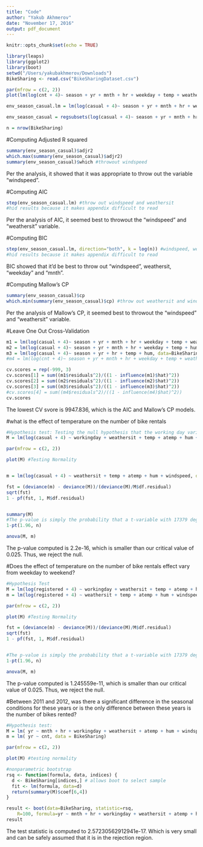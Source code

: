```yaml
---
title: "Code"
author: "Yakub Akhmerov"
date: "November 17, 2016"
output: pdf_document
---
```


```r
knitr::opts_chunk$set(echo = TRUE)
```

```r
library(leaps)
library(ggplot2)
library(boot)
setwd("/Users/yakubakhmerov/Downloads")
BikeSharing <- read.csv("BikeSharingDataset.csv")
```

```r
par(mfrow = c(2, 2))
plot(lm(log(cnt + 4)~ season + yr + mnth + hr + weekday + temp + weathersit + hum + windspeed, data=BikeSharing)) #computing the residual plots to determine which model was best.
```

```r
env_season_casual.lm = lm(log(casual + 4)~ season + yr + mnth + hr + weekday + temp + weathersit + hum + windspeed, data=BikeSharing) #fitted a linear model for the variables dicussed in the report

env_season_casual = regsubsets(log(casual + 4)~ season + yr + mnth + hr + weekday + temp + weathersit + hum + windspeed, data=BikeSharing) #fitted a model to evaluate critera values.

n = nrow(BikeSharing)
```




#Computing Adjusted R squared
```r
summary(env_season_casual)$adjr2
which.max(summary(env_season_casual)$adjr2)
summary(env_season_casual)$which #throwout windspeed
```

Per the analysis, it showed that it was appropriate to throw out the variable "windspeed".


#Computing AIC
```r
step(env_season_casual.lm) #throw out windspeed and weathersit  
#hid results because it makes appendix difficult to read
```

Per the analysis of AIC, it seemed best to throwout the "windspeed" and "weathersit" variable.


#Computing BIC
```r
step(env_season_casual.lm, direction="both", k = log(n)) #windspeed, weathersit, weekday, mnth out
#hid results because it makes appendix difficult to read

```

BIC showed that it'd be best to throw out "windspeed", weathersit, "weekday" and "mnth".


#Computing Mallow's CP
```r
summary(env_season_casual)$cp
which.min(summary(env_season_casual)$cp) #throw out weathersit and windspeed
```

Per the analysis of Mallow's CP, it seemed best to throwout the "windspeed" and "weathersit" variable.



#Leave One Out Cross-Validation
```r
m1 = lm(log(casual + 4)~ season + yr + mnth + hr + weekday + temp + weathersit + hum, data=BikeSharing)
m2 = lm(log(casual + 4)~ season + yr + mnth + hr + weekday + temp + hum, data=BikeSharing)
m3 = lm(log(casual + 4)~ season + yr + hr + temp + hum, data=BikeSharing)
#m4 = lm(log(cnt + 4)~ season + yr + mnth + hr + weekday + temp + weathersit + hum + windspeed, data=BikeSharing)

cv.scores = rep(-999, 3)
cv.scores[1] = sum((m1$residuals^2)/((1 - influence(m1)$hat)^2))
cv.scores[2] = sum((m2$residuals^2)/((1 - influence(m2)$hat)^2))
cv.scores[3] = sum((m3$residuals^2)/((1 - influence(m3)$hat)^2))
#cv.scores[4] = sum((m4$residuals^2)/((1 - influence(m4)$hat)^2))
cv.scores
```

The lowest CV svore is 9947.836, which is the AIC and Mallow's CP models.

#what is the effect of temperature on the number of bike rentals


```r
#Hypothesis test: Testing the null hypothesis that the working day variable has no impact on the number of bikes rented for casual bikes. 
M = lm(log(casual + 4) ~ workingday + weathersit + temp + atemp + hum + windspeed, data = BikeSharing) #let the model 

par(mfrow = c(2, 2))

plot(M) #Testing Normality


m = lm(log(casual + 4) ~ weathersit + temp + atemp + hum + windspeed, data = BikeSharing)

fst = (deviance(m) - deviance(M))/(deviance(M)/M$df.residual)
sqrt(fst)
1 - pf(fst, 1, M$df.residual)


summary(M)
#The p-value is simply the probability that a t-variable with 17379 degrees of freedom exceeds the t-value which is 2.326:
1-pt(1.96, n)

anova(M, m)
```

The p-value computed is 2.2e-16, which is smaller than our critical value of 0.025. Thus, we reject the null.


#Does the effect of temperature on the number of bike rentals effect vary from weekday to weekend?
```r
#Hypothesis Test
M = lm(log(registered + 4) ~ workingday + weathersit + temp + atemp + hum + windspeed, data = BikeSharing)
m = lm(log(registered + 4) ~ weathersit + temp + atemp + hum + windspeed, data = BikeSharing)

par(mfrow = c(2, 2))

plot(M) #Testing Normality

fst = (deviance(m) - deviance(M))/(deviance(M)/M$df.residual)
sqrt(fst)
1 - pf(fst, 1, M$df.residual)


#The p-value is simply the probability that a t-variable with 17379 degrees of freedom exceeds the t-value which is 2.326:
1-pt(1.96, n)

anova(M, m)
```

The p-value computed is 1.245559e-11, which is smaller than our critical value of 0.025. Thus, we reject the null.


#Between 2011 and 2012, was there a significant difference in the seasonal conditions for these years or is the only difference between these years is the number of bikes rented?
```r
#Hypothesis test: 
M = lm( yr ~ mnth + hr + workingday + weathersit + atemp + hum + windspeed + cnt, data = BikeSharing)
m = lm( yr ~ cnt, data = BikeSharing)

par(mfrow = c(2, 2))

plot(M) #testing normality

#nonparametric bootstrap
rsq <- function(formula, data, indices) {
  d <- BikeSharing[indices,] # allows boot to select sample 
  fit <- lm(formula, data=d)
  return(summary(M)$coef[6,4])
} 

result <- boot(data=BikeSharing, statistic=rsq, 
  	R=100, formula=yr ~ mnth + hr + workingday + weathersit + atemp + hum + windspeed + cnt)
result

```

The test statistic is computed to 2.57230562912941e-17. Which is very small and can be safely assumed that it is in the rejection region.


